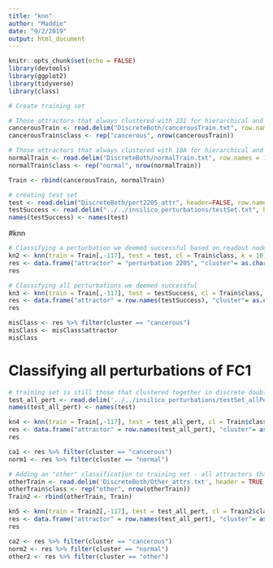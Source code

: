 ```yaml
---
title: "knn"
author: "Maddie"
date: "9/2/2019"
output: html_document
---
```


```r
knitr::opts_chunk$set(echo = FALSE)
library(devtools)
library(ggplot2)
library(tidyverse)
library(class)
```


```r
# Create training set

# Those attractors that always clustered with 231 for hierarchical and kmeans with 2 and 3 clusters for the discrete double vecotrs
cancerousTrain <- read.delim("DiscreteBoth/cancerousTrain.txt", row.names=1)
cancerousTrain$class <- rep("cancerous", nrow(cancerousTrain))

# Those attractors that always clustered with 10A for hierarchical and kmeans with 2 and 3 clusters for the discrete double vecotrs
normalTrain <- read.delim("DiscreteBoth/normalTrain.txt", row.names = 1)
normalTrain$class <- rep("normal", nrow(normalTrain))

Train <- rbind(cancerousTrain, normalTrain)
```

```r
# creating test set
test <- read.delim("DiscreteBoth/pert2205_attr", header=FALSE, row.names=1) %>% t() %>% as.data.frame()
testSuccess <- read.delim("../../insilico_perturbations/testSet.txt", header=FALSE, row.names=1)
names(testSuccess) <- names(test)
```

#knn

```r
# Classifying a perturbation we deemed successful based on readout nodes
kn2 <- knn(train = Train[,-117], test = test, cl = Train$class, k = 10)
res <- data.frame("attractor" = "perturbation 2205", "cluster"= as.character(kn2), stringsAsFactors = FALSE)
res
```

```r
# Classifying all perturbations we deemed successful
kn3 <- knn(train = Train[,-117], test = testSuccess, cl = Train$class, k =10)
res <- data.frame("attractor" = row.names(testSuccess), "cluster"= as.character(kn3), stringsAsFactors = FALSE)
res

misClass <- res %>% filter(cluster == "cancerous")
misClass <- misClass$attractor
misClass
```
# Classifying all perturbations of FC1
```r
# training set is still those that clustered together in discrete double
test_all_pert <- read.delim('../../insilico_perturbations/testSet_allPerturb.txt', header = FALSE, row.names = 1)
names(test_all_pert) <- names(test)

kn4 <- knn(train = Train[,-117], test = test_all_pert, cl = Train$class, k =10)
res <- data.frame("attractor" = row.names(test_all_pert), "cluster"= as.character(kn4), stringsAsFactors = FALSE)
res

ca1 <- res %>% filter(cluster == "cancerous")
norm1 <- res %>% filter(cluster == "normal")


```

```r
# Adding an "other" classification to training set - all attractors that did not cluster with 231 or 10A
otherTrain <- read.delim('DiscreteBoth/Other_attrs.txt', header = TRUE, row.names = 1)
otherTrain$class <- rep("other", nrow(otherTrain))
Train2 <- rbind(otherTrain, Train)

kn5 <- knn(train = Train2[,-117], test = test_all_pert, cl = Train2$class, k = 10)
res <- data.frame("attractor" = row.names(test_all_pert), "cluster"= as.character(kn4), stringsAsFactors = FALSE)
res

ca2 <- res %>% filter(cluster == "cancerous")
norm2 <- res %>% filter(cluster == "normal")
other2 <- res %>% filter(cluster == "other")


```



